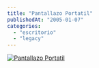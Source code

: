 ```yaml
---
title: "Pantallazo Portatil"
publishedAt: "2005-01-07"
categories: 
  - "escritorio"
  - "legacy"
---
```


[![Pantallazo Portatil](http://screenshots.haque.net/screenshots/thumb/24227/thumb-24227.jpg)](http://screenshots.haque.net/screenshots/view/24227/screenshot-24227.jpg)

